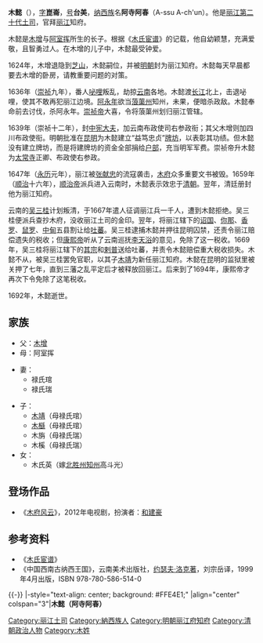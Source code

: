 {{東亞男性歷史人物
|名稱 =木懿
|身份 =[[丽江土司|丽江土司]]
|國家 =[[明朝|大明]]→[[清朝|大清]]
|時代 =
|屆數 =
|最高職務 =太常寺正卿、云南布政使司右参政、麗江知府
|前任 = [[木增|木增]]（阿宅阿寺）
|繼任 = [[木靖|木靖]]（阿春阿俗）
|圖片名稱 =A portrait of Mu Yi.jpg
|圖片大小 =200px
|圖片說明 =《[[木氏宦谱|木氏宦谱]]》中的木懿画像
|姓名 =木懿
|字 =崑崙
|號=台美
|官職 =太常寺正卿、云南布政使司右参政、麗江知府
|封爵 =
|封號 =
|位階 =
|封地 =
|尊號 =[[木天王|木天王]]
|族裔 =[[納西族|納西族]]
|信仰 =
|氏族 =
|府邸 =[[木府|木府]]
|初名 =
|小字 =
|別名 =阿寺阿春
|法號 =
|院號 =
|其他名號 =
|出生日期 =1608年6月26日<br />（[[萬曆|萬曆]]三十六年五月十五）
|出生地點 =
|逝世日期 ={{Death date and age|1692|3|17|1608|6|26}}<br />（[[康熙|康熙]]三十一年正月三十）
|逝世地點 =
|父親 =[[木增|木增]]
|母親 =[[阿室揮|阿室揮]]
|正室 =[[禄氏琯|禄氏琯]]
|繼室 =
|正室之父 =
|正室之母 =
|繼室之父 =
|繼室之母 =
|兄弟 =
|姊妹 =
|嫡兄弟 =
|嫡姊妹 =
|庶兄弟 =
|庶姊妹 =
|同胞兄弟 =
|同胞姊妹 =
|異母兄弟 =
|異母姊妹 =
|子 =
|女 =
|其他親屬 =
|功名 = 
|經歷 = 
|著作 =
|注釋 =
}}
'''木懿'''（{{bd|1608年|6月26日|1692年|3月17日|catIdx=M木}}），[[表字|字]]'''崑崙'''，[[号|号]]'''台美'''，[[纳西族|纳西族]]名'''阿寺阿春'''（A-ssu A-ch'un）。他是[[丽江土司|丽江第二十代土司]]，官拜[[丽江|丽江]]知府。

木懿是[[木增|木增]]与[[阿室挥|阿室挥]]所生的长子。根据《[[木氏宦谱|木氏宦谱]]》的记载，他自幼颖慧，充满爱敬，且智勇过人。在木增的儿子中，木懿最受钟爱。

1624年，木增退隐到[[芝山|芝山]]，木懿嗣位，并被[[明朝|明朝]]封为丽江知府。木懿每天早晨都要去木增的卧房，请教重要问题的对策。

1636年（[[崇祯|崇祯]]九年），番人[[咇哩|咇哩]]叛乱，劫掠[[云南|云南]]各地。木懿渡[[长江|长江]]北上，击退咇哩，使其不敢再犯丽江边境。[[阿永年|阿永年]]欲当[[蒗蕖州|蒗蕖州]]知州，未果，便暗杀政敌。木懿奉命前去讨伐，杀阿永年。[[崇祯帝|崇祯帝]]大喜，令将蒗蕖州划归丽江管辖。

1639年（崇祯十二年），封[[中宪大夫|中宪大夫]]，加云南布政使司右参政衔；其父木增则加四川布政使衔。明朝批准在[[昆明|昆明]]为木懿建立“益笃忠贞”[[牌坊|牌坊]]，以表彰其功绩。但木懿没有建立牌坊，而是将建牌坊的资金全部捐给[[户部|户部]]，充当明军军费。崇祯帝升木懿为[[太常寺|太常寺]]正卿、布政使右参政。

1647年（[[永曆_(南明)|永历]]元年），丽江被[[张献忠|张献忠]]的流寇袭击，[[木府|木府]]众多重要文书被毁。1659年（[[顺治|顺治]]十六年），[[顺治帝|顺治帝]]派兵进入云南时，木懿表示效忠于[[清朝|清朝]]。翌年，清廷册封他为丽江知府。

云南的[[吴三桂|吴三桂]]计划叛清，于1667年遣人征调丽江兵一千人，遭到木懿拒绝。吴三桂便派兵查抄木府，没收丽江土司的金印。翌年，将丽江辖下的[[诏国|诏国]]、[[你那|你那]]、[[香罗|香罗]]、[[鼠罗|鼠罗]]、[[中甸|中甸]]五县割让给[[吐蕃|吐蕃]]。吴三桂逮捕木懿并押往昆明囚禁，还责令丽江赔偿遗失的税收；但[[康熙帝|康熙帝]]听从了云南巡抚[[李天浴|李天浴]]的意见，免除了这一税收。1669年，吴三桂将丽江辖下的[[其宗|其宗]]和[[剌普|剌普]]送给吐蕃，并责令木懿赔偿重大税收损失。木懿不从，被吴三桂罢免官职，以其子[[木靖|木靖]]为新任丽江知府。木懿在昆明的监狱里被关押了七年，直到三藩之乱平定后才被释放回丽江。后来到了1694年，康熙帝才再次下令免除了这笔税收。

1692年，木懿逝世。

==家族==
*父：[[木增|木增]]
*母：阿室挥

*妻：
**禄氏琯
**禄氏瑞

*子：
**[[木靖|木靖]]（母禄氏琯）
**[[木櫾|木櫾]]（母禄氏琯）
**木旃（母禄氏瑞）
**木榽（母禄氏瑞）
*女：
**木氏英（嫁[[北胜土司|北胜州知州]]高斗光）

==登场作品==
*《[[木府风云|木府风云]]》，2012年电视剧，扮演者：[[和建豪|和建豪]]

==参考资料==
*《[[木氏宦谱|木氏宦谱]]》
*《中国西南古纳西王国》，云南美术出版社，[[约瑟夫·洛克著|约瑟夫·洛克著]]，刘宗岳译，1999年4月出版，ISBN 978-780-586-514-0

{{-}}
{{start box}}
|-style="text-align: center; background: #FFE4E1;"
|align="center" colspan="3"|'''木懿（阿寺阿春）'''
{{s-before|[[木增|木增]]<br />（阿宅阿寺）}}
{{s-title|[[木氏土司|丽江木氏土司]]|1608年—1669年}}
{{s-after|[[木靖|木靖]]<br />（阿春阿俗）}}
{{end box}}
{{丽江土司}}
[[Category:丽江土司|Category:丽江土司]]
[[Category:納西族人|Category:納西族人]]
[[Category:明朝丽江府知府|Category:明朝丽江府知府]]
[[Category:清朝政治人物|Category:清朝政治人物]]
[[Category:木姓|Category:木姓]]